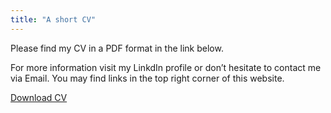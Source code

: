 ```yaml
---
title: "A short CV"
---
```


Please find my CV in a PDF format in the link below.

For more information visit my LinkdIn profile or don't hesitate to contact me via Email. You may find links in the top right corner of this website.

<a href="CV.pdf#" class="download" title="Download CV as PDF">Download CV</a>			


